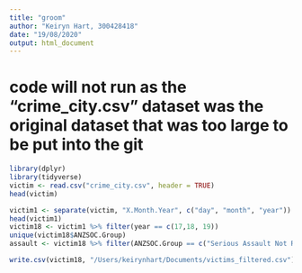 ```yaml
---
title: "groom"
author: "Keiryn Hart, 300428418"
date: "19/08/2020"
output: html_document
---
```


# code will not run as the "crime_city.csv" dataset was the original dataset that was too large to be put into the git
```r
library(dplyr)
library(tidyverse)
victim <- read.csv("crime_city.csv", header = TRUE)
head(victim)
```



```r
victim1 <- separate(victim, "X.Month.Year", c("day", "month", "year"))
head(victim1)
victim18 <- victim1 %>% filter(year == c(17,18, 19))
unique(victim18$ANZSOC.Group)
assault <- victim18 %>% filter(ANZSOC.Group == c("Serious Assault Not Resulting in Injury", "Non-Aggravated Sexual Assault", "Serious Assault Resulting in Injury", "Common Assault", "Aggravated Sexual Assault"))

write.csv(victim18, "/Users/keirynhart/Documents/victims_filtered.csv")
```



```r

```


